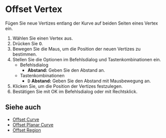 
# Offset Vertex

<Reference shortcut="O" command="Offset Vertex" button="" />

Fügen Sie neue Vertizes entlang der Kurve auf beiden Seiten eines Vertex ein.

1. Wählen Sie einen Vertex aus.
2. Drücken Sie <kbd>O</kbd>.
3. Bewegen Sie die Maus, um die Position der neuen Vertizes zu bestimmen.
4. Stellen Sie die Optionen im Befehlsdialog und Tastenkombinationen ein.
    - <Kst>Befehlsdialog</Kst>
        - **Abstand:** Geben Sie den Abstand an.
    - <Kst>Tastenkombinationen</Kst>
        - <kbd>D</kbd> **Abstand:** Geben Sie den Abstand mit Mausbewegung an.
5. Klicken Sie, um die Position der Vertizes festzulegen.
5. Bestätigen Sie mit OK im Befehlsdialog oder mit Rechtsklick.

## Siehe auch
- [Offset Curve](offset-curve)
- [Offset Planar Curve](offset-planar-curve)
- [Offset Region](offset-region)
